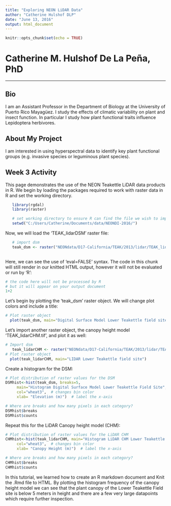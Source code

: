 ```yaml
---
title: "Exploring NEON LiDAR Data"
author: "Catherine Hulshof DLP"
date: "June 13, 2016"
output: html_document
---
```


```r
knitr::opts_chunk$set(echo = TRUE)
```

# Catherine M. Hulshof De La Peña, PhD

***

## Bio

I am an Assistant Professor in the Department of Biology at the University of Puerto Rico Mayagüez. I study the effects of climatic variability on plant and insect function. In particular I study how plant functional traits influence Lepidoptera herbivores. 

## About My Project

I am interested in using hyperspectral data to identify key plant functional groups (e.g. invasive species or leguminous plant species).

## Week 3 Activity

This page demonstrates the use of the NEON Teakettle LiDAR data products in R. We begin by loading the packages required to work with raster data in R and set the working directory.

```r
   library(rgdal)
   library(raster)

   # set working directory to ensure R can find the file we wish to import
   setwd("C:/Users/Catherine/Documents/data/NEONDI-2016/")

```

Now, we will load the 'TEAK_lidarDSM' raster file:
 
```r

   # import dsm
   teak_dsm <- raster("NEONdata/D17-California/TEAK/2013/lidar/TEAK_lidarDSM.tif")
   
```

Here, we can see the use of 'eval=FALSE' syntax. The code in this chunk will still render in our knitted HTML output, however it will not be evaluated or run by 'R':

```r
# the code here will not be processed by R 
# but it will appear on your output document
1+2
```

Let's begin by plotting the 'teak_dsm' raster object. We will change plot colors and include a title:

```r
# Plot raster object
  plot(teak_dsm, main="Digital Surface Model Lower Teakettle field site")
```

Let's import another raster object, the canopy height model 'TEAK_lidarCHM.tif', and plot it as well:

```r

# Import dsm
   teak_lidarCHM <- raster("NEONdata/D17-California/TEAK/2013/lidar/TEAK_lidarCHM.tif")
# Plot raster object
  plot(teak_lidarCHM, main="LIDAR Lower Teakettle field site")
```

Create a histogram for the DSM:

```r

# Plot distribution of raster values for the DSM
DSMhist<-hist(teak_dsm, breaks=5,
     main="Histogram Digital Surface Model Lower Teakettle Field Site",
     col="wheat3",  # changes bin color
     xlab= "Elevation (m)")  # label the x-axis

# Where are breaks and how many pixels in each category?
DSMhist$breaks
DSMhist$counts

```

Repeat this for the LiDAR Canopy height model (CHM):

```r

# Plot distribution of raster values for the LiDAR CHM
CHMhist<-hist(teak_lidarCHM, main="Histogram LiDAR CHM Lower Teakettle Field Site",
     col="wheat3",  # changes bin color
     xlab= "Canopy Height (m)")  # label the x-axis

# Where are breaks and how many pixels in each category?
CHMhist$breaks
CHMhist$counts

```

In this tutorial, we learned how to create an R markdown document and Knit the .Rmd file to HTML. By plotting the histogram frequency of the canopy height model we can see that the plant canopy of the Lower Teakettle Field site is below 5 meters in height and there are a few very large datapoints which require further inspection. 